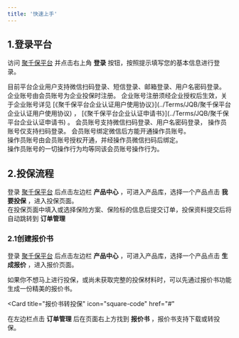 ```yaml
---
title: '快速上手'
---
```


## 1.登录平台

访问 [聚千保平台](https://www.jqbao168.com) 并点击右上角 **登录** 按钮，按照提示填写您的基本信息进行登录。

<AccordionGroup>
  <Accordion icon="user" title="企业账号登录">
    目前平台企业用户支持微信扫码登录、短信登录、邮箱登录、用户名密码登录。<br />
    企业账号由会员账号为企业投保时注册。
    <Note>
      企业账号注册须经企业授权后生效，关于企业账号详见 [《聚千保平台企业认证用户使用协议》](../Terms/JQB/聚千保平台企业认证用户使用协议) ， [《聚千保平台企业认证申请书》](../Terms/JQB/聚千保平台企业认证申请书) 。
    </Note>
  </Accordion>
  <Accordion icon="building" title="会员账号登录">
    会员账号支持微信扫码登录、用户名密码登录，
  </Accordion>
  <Accordion icon="building" title="操作员账号登录">
    操作员账号仅支持扫码登录。
    <Note>
      会员账号绑定微信后方能开通操作员账号。<br />
      操作员账号由会员账号授权开通，并经操作员微信扫码后绑定。<br />
      操作员账号的一切操作行为均等同该会员账号操作行为。
    </Note>
  </Accordion>
</AccordionGroup>

## 2.投保流程

登录 [聚千保平台](https://www.jqbao168.com) 后点击左边栏 **产品中心** ，可进入产品库，选择一个产品点击 **我要投保** ，进入投保页面。<br />
在投保页面中填入或选择保险方案、保险标的信息后提交订单，投保资料提交后将自动跳转到 **订单管理** 

### 2.1创建报价书

登录 [聚千保平台](https://www.jqbao168.com) 后点击左边栏 **产品中心** ，可进入产品库，选择一个产品点击 **生成报价** ，进入报价页面。

<CardGroup>
<Card title="报价功能简介" icon="file" href="#">
  如果你不想马上进行投保，或尚未获取完整的投保材料时，可以先通过报价书功能生成一份精美的报价书。
</Card>

<Card
  title="报价书转投保"
  icon="square-code"
  href="#"
>
  在左边栏点击 **订单管理** 后在页面右上方找到 **报价书** ，报价书支持下载或转投保。
</Card>
</CardGroup>


